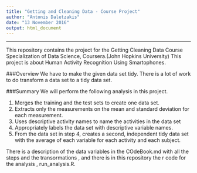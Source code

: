 ```yaml
---
title: "Getting and Cleaning Data - Course Project"
author: "Antonis Daletzakis"
date: "13 November 2016"
output: html_document
---
```


-----------------------------
This repository contains the project for the Getting Cleaning Data Course Specialization of Data Science, Coursera.(John Hopkins University) This project is about Human Activity Recognition Using Smartophones.

###Overview
We have to make the given data set tidy. There is a lot of work to do transform a data set to a tidy data set.

###Summary
We will perform the following analysis in this project.

1. Merges the training and the test sets to create one data set.
2. Extracts only the measurements on the mean and standard deviation for each measurement.
3. Uses descriptive activity names to name the activities in the data set
4. Appropriately labels the data set with descriptive variable names.
5. From the data set in step 4, creates a second, independent tidy data set with the average of each variable for each activity and each subject.

There is a description of the data variables in the COdeBook.md with all the steps and the transormations , and there is in this repository the r code for the analysis , run_analysis.R.